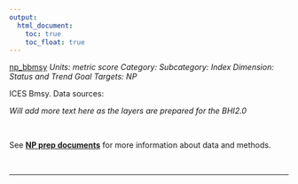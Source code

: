 ```yaml
---
output:
  html_document:
    toc: true
    toc_float: true
---
```


[np_bbmsy](https://github.com/OHI-Science/bhi/blob/master/baltic/layers/np_bbmsy_bhi2015.csv)
*Units: metric score*
*Category:*
*Subcategory:*
*Index Dimension: Status and Trend*
*Goal Targets: NP*

ICES Bmsy.  Data sources:

*Will add more text here as the layers are prepared for the BHI2.0*

<br>

See [**NP prep documents**](https://github.com/OHI-Science/bhi-1.0-archive/blob/draft/baltic2015/prep/NP/np_prep.md) for more information about data and methods.

<br>

--- 
